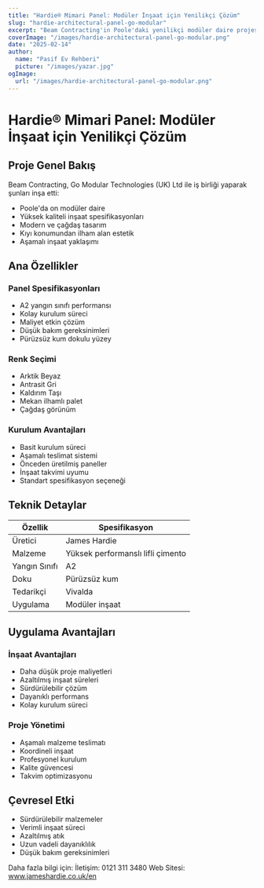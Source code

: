 ```yaml
---
title: "Hardie® Mimari Panel: Modüler İnşaat için Yenilikçi Çözüm"
slug: "hardie-architectural-panel-go-modular"
excerpt: "Beam Contracting'in Poole'daki yenilikçi modüler daire projesinde Hardie® Mimari Panel'i nasıl kullandığını keşfedin, yangın güvenliği ve sürdürülebilirlik faydaları sunuyor."
coverImage: "/images/hardie-architectural-panel-go-modular.png"
date: "2025-02-14"
author:
  name: "Pasif Ev Rehberi"
  picture: "/images/yazar.jpg"
ogImage:
  url: "/images/hardie-architectural-panel-go-modular.png"
---
```


# Hardie® Mimari Panel: Modüler İnşaat için Yenilikçi Çözüm

## Proje Genel Bakış

Beam Contracting, Go Modular Technologies (UK) Ltd ile iş birliği yaparak şunları inşa etti:

- Poole'da on modüler daire
- Yüksek kaliteli inşaat spesifikasyonları
- Modern ve çağdaş tasarım
- Kıyı konumundan ilham alan estetik
- Aşamalı inşaat yaklaşımı

## Ana Özellikler

### Panel Spesifikasyonları
- A2 yangın sınıfı performansı
- Kolay kurulum süreci
- Maliyet etkin çözüm
- Düşük bakım gereksinimleri
- Pürüzsüz kum dokulu yüzey

### Renk Seçimi
- Arktik Beyaz
- Antrasit Gri
- Kaldırım Taşı
- Mekan ilhamlı palet
- Çağdaş görünüm

### Kurulum Avantajları
- Basit kurulum süreci
- Aşamalı teslimat sistemi
- Önceden üretilmiş paneller
- İnşaat takvimi uyumu
- Standart spesifikasyon seçeneği

## Teknik Detaylar

| Özellik | Spesifikasyon |
|---------|--------------|
| Üretici | James Hardie |
| Malzeme | Yüksek performanslı lifli çimento |
| Yangın Sınıfı | A2 |
| Doku | Pürüzsüz kum |
| Tedarikçi | Vivalda |
| Uygulama | Modüler inşaat |

## Uygulama Avantajları

### İnşaat Avantajları
- Daha düşük proje maliyetleri
- Azaltılmış inşaat süreleri
- Sürdürülebilir çözüm
- Dayanıklı performans
- Kolay kurulum süreci

### Proje Yönetimi
- Aşamalı malzeme teslimatı
- Koordineli inşaat
- Profesyonel kurulum
- Kalite güvencesi
- Takvim optimizasyonu

## Çevresel Etki

- Sürdürülebilir malzemeler
- Verimli inşaat süreci
- Azaltılmış atık
- Uzun vadeli dayanıklılık
- Düşük bakım gereksinimleri

Daha fazla bilgi için:
İletişim: 0121 311 3480
Web Sitesi: www.jameshardie.co.uk/en